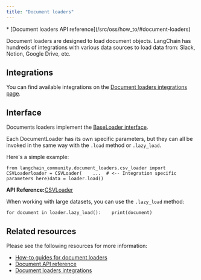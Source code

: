 ```yaml
---
title: "Document loaders"
---
```


<Info>
  * [Document loaders API reference](/src/oss/how_to/#document-loaders)
</Info>

Document loaders are designed to load document objects. LangChain has hundreds of integrations with various data sources to load data from: Slack, Notion, Google Drive, etc.

## Integrations

You can find available integrations on the [Document loaders integrations page](/src/oss/integrations/document_loaders).

## Interface

Documents loaders implement the [BaseLoader interface](https://python.langchain.com/api_reference/core/document_loaders/langchain_core.document_loaders.base.BaseLoader.html).

Each DocumentLoader has its own specific parameters, but they can all be invoked in the same way with the `.load` method or `.lazy_load`.

Here's a simple example:

```
from langchain_community.document_loaders.csv_loader import CSVLoaderloader = CSVLoader(    ...  # <-- Integration specific parameters here)data = loader.load()
```

**API Reference:**[CSVLoader](https://python.langchain.com/api_reference/community/document_loaders/langchain_community.document_loaders.csv_loader.CSVLoader.html)

When working with large datasets, you can use the `.lazy_load` method:

```
for document in loader.lazy_load():    print(document)
```

## Related resources

Please see the following resources for more information:

* [How-to guides for document loaders](/src/oss/how_to/#document-loaders)
* [Document API reference](https://python.langchain.com/api_reference/core/documents/langchain_core.documents.base.Document.html)
* [Document loaders integrations](/src/oss/integrations/document_loaders)
